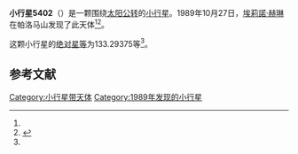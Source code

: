 {{Infobox planet
| bgcolour = #FFFFC0
| name = 5402 Kejosmith
| symbol = 
| image = 
| caption = 
| discovery = yes
| discovery_ref = 
| discoverer = [[埃莉諾·赫琳|埃莉諾·赫琳]]
| discovery_site = [[帕洛马山|帕洛马山]] 
| discovered = 1989年10月27日
| designations = yes
| mp_name = 
| named_after = 
| alt_names = 1989 UK2/ 1986 SX / 1986 WO5
| mp_category = [[主带小行星|主带小行星]]
| orbit_ref = <ref name="a">[http://ssd.jpl.nasa.gov/sbdb.cgi?sstr=5402 5402 Kejosmith] {{Wayback|url=http://ssd.jpl.nasa.gov/sbdb.cgi?sstr=5402 |date=20201124020605 }}，小行星數據庫瀏覽器（JPL Small-Body Database Browser）－[[美国国家航空航天局|美国国家航空航天局]]喷气推进实验室</ref>
| epoch = 2456400.5 (2013年4月18日更新)
| aphelion = {{convert|2.3257755|AU|km|3|abbr=on|lk=out}}
| perihelion = {{convert|1.7664655|AU|km|3|abbr=on}}
| semimajor = {{convert|2.0461205|AU|km|3|abbr=on}}
| eccentricity = 0.1366757
| period = 1069.043142 [[日|日]]<br />2.93[[儒略年|儒略年]]
| avg_speed = 
| inclination = 16.70321
| asc_node = 237.09588
| mean_anomaly = 
| arg_peri = 133.29375
| satellites = 
| physical_characteristics = yes
| dimensions = 
| mass = 
| density = 
| surface_grav = 
| escape_velocity = 
| sidereal_day = 
| axial_tilt = 
| pole_ecliptic_lat = 
| pole_ecliptic_lon = 
| albedo = 
| temperatures= 
| temp_name1 = 
| mean_temp_1 = 
| max_temp_1 = 
| temp_name2 = 
| max_temp_2 = 
| spectral_type = 
| abs_magnitude = 133.29375
}}

'''小行星5402'''（{{lang-en|5402 Kejosmith}}）是一颗围绕[[太阳|太阳]][[公转|公转]]的[[小行星|小行星]]。1989年10月27日，[[埃莉諾·赫琳|埃莉諾·赫琳]]在帕洛马山发现了此天体<ref name="a" /><ref>{{cite news|title=小行星列表|url=http://cfa-www.harvard.edu/iau/lists/NumberedMPs.txt|accessdate=2013-07-08|newspaper=哈佛大学|archive-date=2008-05-17|archive-url=https://web.archive.org/web/20080517010638/http://cfa-www.harvard.edu/iau/lists/NumberedMPs.txt|dead-url=no}}</ref>。

这颗小行星的[[绝对星等|绝对星等]]为133.29375等<ref name="a" />。

==参考文献==
{{reflist}}
{{Minor Planet Number|[[小行星5401|小行星5401]]|[[小行星5403|小行星5403]]}}

{{小天体}}

[[Category:小行星带天体|Category:小行星带天体]]
[[Category:1989年发现的小行星|Category:1989年发现的小行星]]

{{asteroid-stub}}